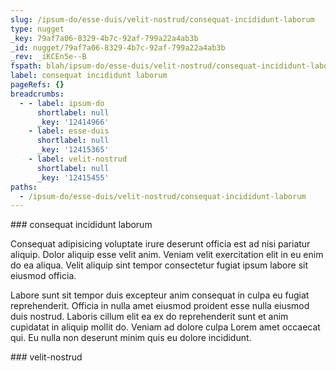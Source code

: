 ```yaml
---
slug: /ipsum-do/esse-duis/velit-nostrud/consequat-incididunt-laborum
type: nugget
_key: 79af7a06-8329-4b7c-92af-799a22a4ab3b
_id: nugget/79af7a06-8329-4b7c-92af-799a22a4ab3b
_rev: _iKCEn5e--B
fspath: blah/ipsum-do/esse-duis/velit-nostrud/consequat-incididunt-laborum.md
label: consequat incididunt laborum
pageRefs: {}
breadcrumbs:
  - - label: ipsum-do
      shortlabel: null
      _key: '12414966'
    - label: esse-duis
      shortlabel: null
      _key: '12415365'
    - label: velit-nostrud
      shortlabel: null
      _key: '12415455'
paths:
  - /ipsum-do/esse-duis/velit-nostrud/consequat-incididunt-laborum
---
```


<NuggetArea>
<Nugget slug="/ipsum-do/esse-duis/velit-nostrud/consequat-incididunt-laborum" type="nugget" _key="79af7a06-8329-4b7c-92af-799a22a4ab3b" _id="nugget/79af7a06-8329-4b7c-92af-799a22a4ab3b" _rev="_iKCEn5e--B" fspath="blah/ipsum-do/esse-duis/velit-nostrud/consequat-incididunt-laborum.md" label="consequat incididunt laborum" paths="/ipsum-do/esse-duis/velit-nostrud/consequat-incididunt-laborum">
<NuggetBody>
### consequat incididunt laborum

Consequat adipisicing voluptate irure deserunt officia est ad nisi pariatur aliquip. Dolor aliquip esse velit anim. Veniam velit exercitation elit in eu enim do ea aliqua. Velit aliquip sint tempor consectetur fugiat ipsum labore sit eiusmod officia.

Labore sunt sit tempor duis excepteur anim consequat in culpa eu fugiat reprehenderit. Officia in nulla amet eiusmod proident esse nulla eiusmod duis nostrud. Laboris cillum elit ea ex do reprehenderit sunt et anim cupidatat in aliquip mollit do. Veniam ad dolore culpa Lorem amet occaecat qui. Eu nulla non deserunt minim quis eu dolore incididunt.

</NuggetBody>
<Breadcrumbs>
<Crumbs>
<Crumb _key="12414966" label="ipsum-do" /><Crumb _key="12415365" label="esse-duis" /><Crumb _key="12415455" label="velit-nostrud" />
</Crumbs>
</Breadcrumbs>
</Nugget>

<NuggetsInbound>
</NuggetsInbound>
<NuggetsOutbound>
</NuggetsOutbound>
</NuggetArea>
<PassagesInbound>
<Passage direction="inbound" type="passage" _key="12415455" _id="passage/12415455" _rev="_iKCEn5e--A" label="velit-nostrud" passage="velit-nostrud" fspath="blah/ipsum-do/esse-duis/velit-nostrud" paths="/ipsum-do/esse-duis/velit-nostrud" slug="/ipsum-do/esse-duis/velit-nostrud">
<NuggetBody>
### velit-nostrud

</NuggetBody>
<Breadcrumbs>
<Crumbs>
<Crumb _key="12414966" label="ipsum-do" /><Crumb _key="12415365" label="esse-duis" />
</Crumbs>
</Breadcrumbs>
</Passage>

</PassagesInbound>
<PassagesOutbound>
</PassagesOutbound>